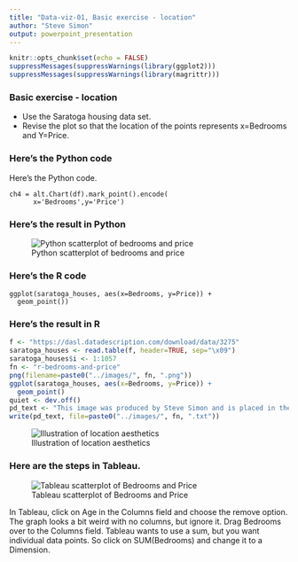```yaml
---
title: "Data-viz-01, Basic exercise - location"
author: "Steve Simon"
output: powerpoint_presentation
---
```


```r
knitr::opts_chunk$set(echo = FALSE)
suppressMessages(suppressWarnings(library(ggplot2)))
suppressMessages(suppressWarnings(library(magrittr)))
```

### Basic exercise - location

+ Use the Saratoga housing data set.
+ Revise the plot so that the location of the points represents x=Bedrooms and Y=Price.

### Here's the Python code

Here's the Python code.

```{}
ch4 = alt.Chart(df).mark_point().encode(
      x='Bedrooms',y='Price')
```

### Here's the result in Python

![Python scatterplot of bedrooms and price](../images/altair-basic-exercise-location.png)

### Here's the R code

```{}
ggplot(saratoga_houses, aes(x=Bedrooms, y=Price)) + 
  geom_point())
```

### Here's the result in R

```r
f <- "https://dasl.datadescription.com/download/data/3275"
saratoga_houses <- read.table(f, header=TRUE, sep="\x09")
saratoga_houses$i <- 1:1057
fn <- "r-bedrooms-and-price"
png(filename=paste0("../images/", fn, ".png"))
ggplot(saratoga_houses, aes(x=Bedrooms, y=Price)) + 
  geom_point()
quiet <- dev.off()
pd_text <- "This image was produced by Steve Simon and is placed in the public domain. You are welcome to use this image any way you see fit. An acknowledgement would be appreciated, but is not required."
write(pd_text, file=paste0("../images/", fn, ".txt"))
```

![Illustration of location aesthetics](../images/r-bedrooms-and-price.png)

### Here are the steps in Tableau.

![Tableau scatterplot of Bedrooms and Price](../images/tableau-bedrooms-vs-price.png)

<div class="notes">

In Tableau, click on Age in the Columns field and choose the remove option. The graph looks a bit weird with no columns, but ignore it. Drag Bedrooms over to the Columns field. Tableau wants to use a sum, but you want individual data points. So click on SUM(Bedrooms) and change it to a Dimension.

</div>
